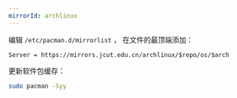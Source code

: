```yaml
---
mirrorId: archlinux
---
```


编辑 `/etc/pacman.d/mirrorlist` ， 在文件的最顶端添加：

```plaintext
Server = https://mirrors.jcut.edu.cn/archlinux/$repo/os/$arch
```

更新软件包缓存：

```bash
sudo pacman -Syy
```
